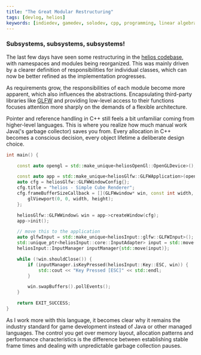 ```yaml
---
title: "The Great Modular Restructuring"
tags: [devlog, helios]
keywords: [indiedev, gamedev, solodev, cpp, programming, linear algebra, computer graphics, indiegames]
---
```



### Subsystems, subsystems, subsystems!

The last few days have seen some restructuring in the [helios codebase](https://github.com/garagecraft-games/helios), with namespaces and modules being reorganized. This was mainly driven by a clearer definition of responsibilities for individual classes, which can now be better refined as the implementation progresses.

<!--truncate-->

 As requirements grow, the responsibilities of each module become more apparent, which also influences the abstractions. Encapsulating third-party libraries like [GLFW](https://www.glfw.org/) and providing low-level access to their functions focuses attention more sharply on the demands of a flexible architecture.

Pointer and reference handling in C++ still feels a bit unfamiliar coming from higher-level languages. This is where you realize how much manual work Java('s garbage collector) saves you from. Every allocation in C++ becomes a conscious decision, every object lifetime a deliberate design choice.

```cpp
int main() {

    const auto opengl = std::make_unique<heliosOpenGl::OpenGLDevice>();

    const auto app = std::make_unique<heliosGlfw::GLFWApplication>(opengl.get());
    auto cfg = heliosGlfw::GLFWWindowConfig{};
    cfg.title = "helios - Simple Cube Renderer";
    cfg.frameBufferSizeCallback = [](GLFWwindow* win, const int width, const int height) {
        glViewport(0, 0, width, height);
    };

    heliosGlfw::GLFWWindow& win = app->createWindow(cfg);
    app->init();

    // move this to the application
    auto glfwInput = std::make_unique<heliosInput::glfw::GLFWInput>();
    std::unique_ptr<heliosInput::core::InputAdapter> input = std::move(glfwInput);
    heliosInput::InputManager inputManager{std::move(input)};

    while (!win.shouldClose()) {
        if (inputManager.isKeyPressed(heliosInput::Key::ESC, win)) {
            std::cout << "Key Pressed [ESC]" << std::endl;
        }

        win.swapBuffers().pollEvents();
    }

    return EXIT_SUCCESS;
}
```

As I work more with this language, it becomes clear why it remains the industry standard for game development instead of Java or other managed languages. The control you get over memory layout, allocation patterns and performance characteristics is the difference between establishing stable frame times and dealing with unpredictable garbage collection pauses.




<SocialLinks />



